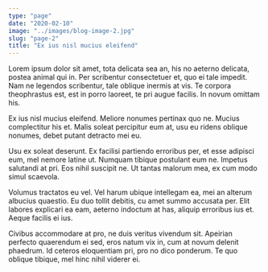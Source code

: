 ```yaml
---
type: "page"
date: "2020-02-10"
image: "../images/blog-image-2.jpg"
slug: "page-2"
title: "Ex ius nisl mucius eleifend"
---
```


Lorem ipsum dolor sit amet, tota delicata sea an, his no aeterno delicata, postea animal qui in. Per scribentur consectetuer et, quo ei tale impedit. Nam ne legendos scribentur, tale oblique inermis at vis. Te corpora theophrastus est, est in porro laoreet, te pri augue facilis. In novum omittam his.

Ex ius nisl mucius eleifend. Meliore nonumes pertinax quo ne. Mucius complectitur his et. Malis soleat percipitur eum at, usu eu ridens oblique nonumes, debet putant detracto mei eu.

Usu ex soleat deserunt. Ex facilisi partiendo erroribus per, et esse adipisci eum, mel nemore latine ut. Numquam tibique postulant eum ne. Impetus salutandi at pri. Eos nihil suscipit ne. Ut tantas malorum mea, ex cum modo simul scaevola.

Volumus tractatos eu vel. Vel harum ubique intellegam ea, mei an alterum albucius quaestio. Eu duo tollit debitis, cu amet summo accusata per. Elit labores explicari ea eam, aeterno indoctum at has, aliquip erroribus ius et. Aeque facilis ei ius.

Civibus accommodare at pro, ne duis veritus vivendum sit. Apeirian perfecto quaerendum ei sed, eros natum vix in, cum at novum delenit phaedrum. Id ceteros eloquentiam pri, pro no dico ponderum. Te quo oblique tibique, mel hinc nihil viderer ei.
